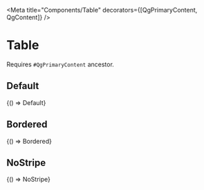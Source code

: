 


<Meta title="Components/Table" decorators={[QgPrimaryContent, QgContent]} />

# Table

Requires `#QgPrimaryContent` ancestor.

## Default

<Canvas sourceState="shown">
  <Story name="Default" parameters={getDecoratedParameters(Default)}>
    {() => Default}
  </Story>
</Canvas>

## Bordered

<Canvas sourceState="shown">
  <Story name="Bordered" parameters={getDecoratedParameters(Bordered)}>
    {() => Bordered}
  </Story>
</Canvas>

## NoStripe

<Canvas sourceState="shown">
  <Story name="NoStripe" parameters={getDecoratedParameters(NoStripe)}>
    {() => NoStripe}
  </Story>
</Canvas>
